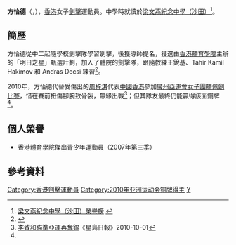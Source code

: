 {{noteTA|G1=Sports}}
{{Infobox sportsperson
| headercolor    = #778899
| name           = 方怡德
| image          = 
| imagesize      =
| caption        =
| birthname      =
| fullname       =
| nickname       =
| nationality    = 
| residence      =
| birth_date      = {{birth_date_and_age|1990|9|20}}<ref name="广州亚运">[http://www.gz2010.cn/info/CHN/ZB/ZBB101A_FE@@@@@@@@@@@@@@@CHN_number=215821.htm 2010年广州亚运会官方网站 击剑 - 方怡德 - 简历]</ref>
| birth_place     = {{BHKG}}
| height         = 
| weight         = 
| website        = 
| country        = {{HKG}}
| sport          = 女子[[擊劍|擊劍]] - [[軍刀_(擊劍)|佩劍]]
| collegeteam    =
| club           =
| team           =
| turnedpro      =
| coach          = 
| retired        =
| coaching       =
| worlds         =
| regionals      =
| nationals      =
| olympics       =
| paralympics    =
| highestranking =
| pb             =
| medaltemplates = 
{{MedalSport | 女子[[劍擊|劍擊]]}}
{{MedalCountry|{{HKG}}}}
{{MedalCompetition | [[亞洲運動會|亞洲運動會]]}}
{{MedalBronze | [[2010年亞洲運動會|2010 廣州]] | [[2010年亞洲運動會擊劍比賽|女子佩劍團體]]}}
| show-medals    = yes
}}
'''方怡德'''（'''{{lang|en|Fong Yi Tak}}'''，{{bd|1990年|9月20日|catIdx=F方}}），[[香港|香港]]女子[[劍擊|劍擊]]運動員。中學時就讀於[[梁文燕紀念中學（沙田）|梁文燕紀念中學（沙田）]]<ref>[http://www.hlmssst.edu.hk/textonly/honor_board.html 梁文燕紀念中學（沙田）榮譽榜] {{webarchive|url=https://web.archive.org/web/20100310081648/http://www.hlmssst.edu.hk/textonly/honor_board.html |date=2010-03-10 }}</ref>。

==簡歷==
方怡德從中二起隨學校劍擊隊學習劍擊，後獲導師提名，獲選由[[香港體育學院|香港體育學院]]主辦的「明日之星」甄選計劃，加入了體院的劍擊隊，跟隨教練王銳基、Tahir Kamil Hakimov 和 Andras Decsi 練習<ref>{{Cite web |url=http://www.cfsc.org.hk/cmsimg/download/content.pdf |title=劍擊新星—方怡德 |access-date=2011-03-03 |archive-date=2016-03-04 |archive-url=https://web.archive.org/web/20160304214911/http://www.cfsc.org.hk/cmsimg/download/content.pdf |dead-url=no }}</ref>。

2010年，方怡德代替受傷出的[[周梓淇|周梓淇]]代表[[2010年亞洲運動會中國香港代表團|中國香港]]參加[[廣州|廣州]][[2010年亞洲運動會|亞運會]][[2010年亞洲運動會擊劍比賽|女子團體佩劍比賽]]，惜在賽前扭傷腳腕致骨裂，無緣出戰<ref>[http://www.singtao.com/yesterday/spo/1001co09.html 李致和瞄準亞運再奪銀]《星島日報》2010-10-01</ref>；但其隊友最終仍能贏得該面銅牌<ref name="广州亚运"/>。

==個人榮譽==
* 香港體育學院傑出青少年運動員（2007年第三季）

==參考資料==
{{Reflist}}

{{DEFAULTSORT:Fong Yi Tak}}
[[Category:香港劍擊運動員|Category:香港劍擊運動員]]
[[Category:2010年亚洲运动会铜牌得主|Category:2010年亚洲运动会铜牌得主]]
[[Category:方姓|Y]]